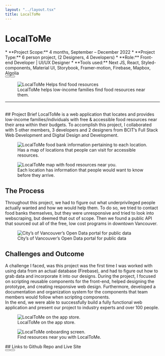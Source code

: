 ```yaml
---
layout: "../layout.tsx"
title: LocalToMe
---
```


# LocalToMe
<div class="flex flex-col gap-1">
<div class="grid grid-cols-1 md:grid-cols-2 animate-fadeInDown">
<div >
* **Project Scope:** 4 months, September – December 2022
* **Project Type:** 6 person project, (2 Designers, 4 Developers)
* **Role:** Front-end Developer | UI/UX Designer
* **Tools used:** Next JS, React, Styled-components, Material UI, Storybook, Framer-motion, Firebase, Mapbox, Algolia
<div class="flex justify-evenly flex-col gap-5 md:flex-row md:gap-4">
   <Button text="Github Repo" url="https://github.com/phoenixlai833/localtome"/>
   <Button text="Live Site" url="https://localtome.vercel.app/"/>
</div>
</div>
<figure class="mt-0">
<img src="/localtome/LocalToMe1.png" class="w-full h-full" alt="LocalToMe Helps find food resources"/>
  <figcaption>
    LocalToMe helps low-income families find food resources near them.
  </figcaption>
</figure>
</div>
<hr/>
<br/>
## Project Brief
LocalToMe is a web application that locates and provides low-income families/individuals with free & accessible food resources near their area within their budgets. To accomplish this project, I collaborated with 5 other members, 3 developers and 2 designers from BCIT’s Full Stack Web Development and Digital Design and Development. 
<div class="flex flex-col md:flex-row gap-2 animate-fadeInLeft">
<figure>
<img src="/localtome/Local2.png" class="w-1/2 h-full" alt="LocalToMe food bank information pertaining to each location."/>
  <figcaption>
    Has a map of locations that people can visit for accessible resources.
  </figcaption>
</figure>
<figure>
<img src="/localtome/Local1.png" class="w-1/2" alt="LocalToMe map with food resources near you."/>
  <figcaption>
    Each location has information that people would want to know before they arrive.
  </figcaption>
</figure>
</div>


## The Process
Throughout this project, we had to figure out what underprivileged people actually wanted and how we would help them. To do so, we tried to contact food banks themselves, but they were unresponsive and tried to look into webscraping, but deemed that out of scope. Then we found a public API that sourced out all of the free, low cost programs in downtown Vancouver. 
<div class="flex flex-col md:flex-row animate-fadeInLeft">
<figure>
<img src="/localtome/foodbankapi.png" class="w-full" alt="City’s of Vancouver’s Open Data portal for public data"/>
  <figcaption>
    City’s of Vancouver’s Open Data portal for public data
  </figcaption>
</figure>
</div>

## Challenges and Outcome
A challenge I faced, was this project was the first time I was worked with using data from an actual database (Firebase), and had to figure out how to grab data and incorporate it into our designs. During the project, I focused on scripting reusable components for the front-end, helped designing the prototype, and creating responsive web design. Furthermore, developed a documentation and organization system for the components that team members would follow when scripting components.
<br/>
In the end, we were able to successfully build a fully functional web application and present our project to industry experts and over 100 people.
<div class="flex flex-col md:flex-row gap-2 animate-fadeInDown">
<figure>
<img src="/localtome/appstore.png" class="w-1/2 h-full " alt="LocalToMe on the app store."/>
  <figcaption>
    LocalToMe on the app store.
  </figcaption>
</figure>
<figure>
<img src="/localtome/landing.png" class="w-1/2 h-full" alt="LocalToMe onboarding screen."/>
  <figcaption>
    Find resources near you with LocalToMe.
  </figcaption>
</figure>
</div>

<div class="flex flex-col items-center mt-2">
## Links to Github Repo and Live Site
<div class="flex justify-evenly w-full flex-col gap-5 md:flex-row md:gap-4 mt-2">
<Button text="Github Repo" url="https://github.com/phoenixlai833/localtome"/>
<Button text="Live Site" url="https://localtome.vercel.app/"/>
</div>
</div>
</div>